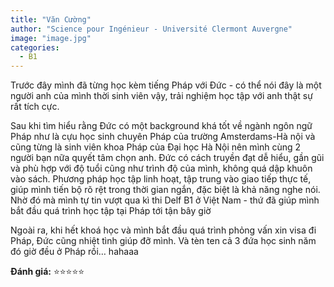 ```yaml
---
title: "Văn Cường"
author: "Science pour Ingénieur - Université Clermont Auvergne"
image: "image.jpg"
categories:
  - B1
---
```


Trước đây mình đã từng học kèm tiếng Pháp với Đức - có thể nói đây là một người anh của mình thời sinh viên vậy, trải nghiệm học tập với anh thật sự rất tích cực.

Sau khi tìm hiểu rằng Đức có một background khá tốt về ngành ngôn ngữ Pháp như là cựu học sinh chuyên Pháp của trường Amsterdams-Hà nội và cũng từng là sinh viên khoa Pháp của Đại học Hà Nội nên mình cùng 2 người bạn nữa quyết tâm chọn anh. Đức có cách truyền đạt dễ hiểu, gần gũi và phù hợp với độ tuổi cũng như trình độ của mình, không quá dập khuôn vào sách. Phương pháp học tập linh hoạt, tập trung vào giao tiếp thực tế, giúp mình tiến bộ rõ rệt trong thời gian ngắn, đặc biệt là khả năng nghe nói. Nhờ đó mà mình tự tin vượt qua kì thi Delf B1 ở Việt Nam - thứ đã giúp mình bắt đầu quá trình học tập tại Pháp tới tận bây giờ

Ngoài ra, khi hết khoá học và mình bắt đầu quá trình phỏng vấn xin visa đi Pháp, Đức cũng nhiệt tình giúp đỡ mình. Và tèn ten cả 3 đứa học sinh năm đó giờ đều ở Pháp rồi… hahaaa

**Đánh giá:** ⭐⭐⭐⭐⭐
